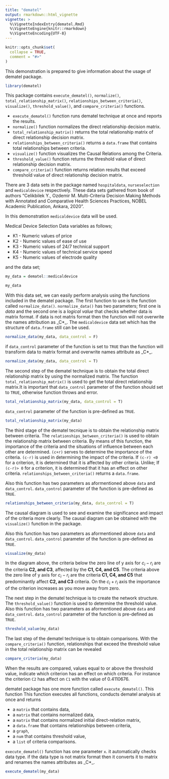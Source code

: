 ```yaml
---
title: "dematel"
output: rmarkdown::html_vignette
vignette: >
  %\VignetteIndexEntry{dematel.Rmd}
  %\VignetteEngine{knitr::rmarkdown}
  %\VignetteEncoding{UTF-8}
---
```


```r
knitr::opts_chunk$set(
  collapse = TRUE,
  comment = "#>"
)
```


This demonstration is prepared to give information about the usage of dematel package. 

```r
library(dematel)
```

This package contains `execute_dematel()`, `normalize()`, `total_relationship_matrix()`, `relationships_between_criteria()`, `visualize()`, `threshold_value()`, and `compare_criteria()` functions.  

* `execute_dematel()` function runs dematel technique at once and reports the results.  
* `normalize()` function normalizes the direct relationship decision matrix.  
* `total_relationship_matrix()` returns the total relationship matrix of direct relationship decision matrix.  
* `relationships_between_criteria()` returns a `data.frame` that contains total relationships between criteria.  
* `visualize()` function visualizes the Causal Relations among the Criteria.  
* `threshold_value()` function returns the threshold value of direct relationship decision matrix.  
* `compare_criteria()` function returns relation results that exceed threshold value of direct relationship decision matrix.  


There are 3 data sets in the package named `hospitaldata`, `nurseselection` and `medicaldevice` respectively. These data sets gathered from book of authors "Celikbilek Y., Ozdemir M. Multi-Criteria Decision Making Methods with Annotated and Comparative Health Sciences Practices, NOBEL Academic Publication, Ankara, 2020".

In this demonstration `medicaldevice` data will be used.

Medical Device Selection Data variables as follows;  

* K1 - Numeric values of price   
* K2 - Numeric values of ease of use  
* K3 - Numeric values of 24/7 technical support  
* K4 - Numeric values of technical service speed  
* K5 - Numeric values of electrode quality  

and the data set;

```r
my_data = dematel::medicaldevice

my_data
```


With this data set, we can easily perform analysis using the functions included in the dematel package. The first function to use is the function called `normalize_data()`. `normalize_data()` has two parameters; first one is *data* and the second one is a *logical value* that checks whether data is matrix format. if data is not matris format then the function will not overwrite the names attribution as _C*_. The `medicaldevice` data set which has the structure of `data.frame` still can be used.

```r
normalize_data(my_data, data_control = F)
```

if `data_control` parameter of the function is set to `TRUE` than the function will transform data to matrix format and overwrite names attribute as  _C*_.

```r
normalize_data(my_data, data_control = T)
```

The second step of the dematel technique is to obtain the total direct relationship matrix by using the normalized matrix. The function `total_relationship_matrix()` is used to get the total direct relationship matrix.It is important that  `data_control` parameter of the function should set to `TRUE`, otherwise function throws and error.

```r
total_relationship_matrix(my_data, data_control = T)
```

`data_control` parameter of the function is pre-defined as `TRUE`.

```r
total_relationship_matrix(my_data)
```

The third stage of the dematel tecnique is to obtain the relationship matrix between criteria. The `relationships_between_criteria()` is used to obtain the relationship matrix between criteria. By means of this function, the importance of the criteria and the situations of influence between each other are determined. `(c+r)` serves to determine the importance of the criteria. `(c-r)` is used in determining the impact of the criteria. If `(c-r) <0` for a criterion, it is determined that it is affected by other criteria. Unlike; If `(c-r)> 0` for a criterion, it is determined that it has an effect on other criteria. `relationships_between_criteria()` returns a `data.frame`.

Also this function has two parameters as aformentioned above `data` and `data_control`. `data_control` parameter of the function is pre-defined as `TRUE`.

```r
relationships_between_criteria(my_data, data_control = T)
```

The causal diagram is used to see and examine the significance and impact of the criteria more clearly. The causal diagram can be obtained with the `visualize()` function in the package.  

Also this function has two parameters as aformentioned above `data` and `data_control`. `data_control` parameter of the function is pre-defined as `TRUE`.

```r
visualize(my_data)
```

In the diagram above, the criteria below the zero line of y axis for $c_i-r_i$ are the criteria **C2, and C3**, affected by the **C1, C4, and C5**. The criteria above the zero line of y axis for $c_i-r_i$ are the criteria **C1, C4, and C5** that predominantly affect **C2, and C3** criteria. On the $c_i+r_i$ axis the importance of the criterion increases as you move away from zero.


The next step in the dematel technique is to create the network structure. The `threshold_value()` function is used to determine the threshold value. Also this function has two parameters as aformentioned above `data` and `data_control`. `data_control` parameter of the function is pre-defined as `TRUE`.

```r
threshold_value(my_data)
```

The last step of the dematel technique is to obtain comparisons. With the  `compare_criteria()` function,  relationships that exceed the threshold value in the total relationship matrix can be revealed

```r
compare_criteria(my_data)
```
When the results are compared, values equal to or above the threshold value, indicate which criterion has an effect on which criteria. For instance the criterion `C2` has affect on `C1` with the value of 0.4110676.

dematel package has one more function called `execute_dematel()`. This function This function executes all functions, conducts dematel analysis at once and returns

- a `matrix` that contains data,  
- a `matrix` that contains normalized data,  
- a `matrix` that contains normalized initial direct-relation matrix,  
- a `data.frame` that contains relationships between criteria,  
- a `graph`,  
- a `num` that contains threshold value,  
- a `list` of criteria comparisons.  

`execute_dematel()` function has one parameter `x`. it automatically checks data type. if the data type is not matrix format then it converts it to matrix and renames the names attributes as _C*_.

```r
execute_dematel(my_data)
```
